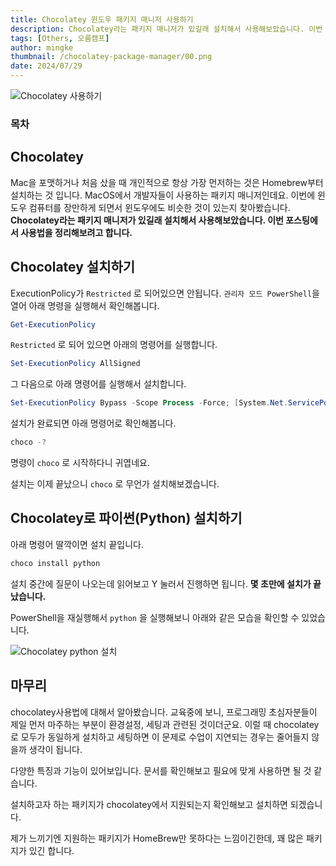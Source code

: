 ```yaml
---
title: Chocolatey 윈도우 패키지 매니저 사용하기
description: Chocolatey라는 패키지 매니저가 있길래 설치해서 사용해보았습니다. 이번 포스팅에서 사용법을 정리해보려고 합니다.
tags: [Others, 오름캠프]
author: mingke
thumbnail: /chocolatey-package-manager/00.png
date: 2024/07/29
---
```


<Image src="/chocolatey-package-manager/00.png" alt="Chocolatey 사용하기" fullWidth={false} />

### 목차

## Chocolatey

Mac을 포맷하거나 처음 샀을 때 개인적으로 항상 가장 먼저하는 것은 Homebrew부터 설치하는 것 입니다. MacOS에서 개발자들이 사용하는 패키지 매니저인데요. 이번에 윈도우 컴퓨터를 장만하게 되면서 윈도우에도 비슷한 것이 있는지 찾아봤습니다. **Chocolatey라는 패키지 매니저가 있길래 설치해서 사용해보았습니다. 이번 포스팅에서 사용법을 정리해보려고 합니다.**

## Chocolatey 설치하기

ExecutionPolicy가 `Restricted` 로 되어있으면 안됩니다. `관리자 모드 PowerShell`을 열어 아래 명령을 실행해서 확인해봅니다.

```powershell
Get-ExecutionPolicy
```

`Restricted` 로 되어 있으면 아래의 명령어를 실행합니다.

```powershell
Set-ExecutionPolicy AllSigned
```

그 다음으로 아래 명령어를 실행해서 설치합니다.

```powershell
Set-ExecutionPolicy Bypass -Scope Process -Force; [System.Net.ServicePointManager]::SecurityProtocol = [System.Net.ServicePointManager]::SecurityProtocol -bor 3072; iex ((New-Object System.Net.WebClient).DownloadString('https://community.chocolatey.org/install.ps1'))
```

설치가 완료되면 아래 명령어로 확인해봅니다.

```powershell
choco -?
```

명령이 `choco` 로 시작하다니 귀엽네요.

설치는 이제 끝났으니 `choco` 로 무언가 설치해보겠습니다.

## Chocolatey로 파이썬(Python) 설치하기

아래 명령어 딸깍이면 설치 끝입니다.

```powershell
choco install python
```

설치 중간에 질문이 나오는데 읽어보고 Y 눌러서 진행하면 됩니다. **몇 초만에 설치가 끝났습니다.**

PowerShell을 재실행해서 `python` 을 실행해보니 아래와 같은 모습을 확인할 수 있었습니다.

<Image
  src="/chocolatey-package-manager/01.png"
  alt="Chocolatey python 설치"
  caption="Python 실행화면"
/>

## 마무리

chocolatey사용법에 대해서 알아봤습니다. 교육중에 보니, 프로그래밍 초심자분들이 제일 먼저 마주하는 부분이 환경설정, 세팅과 관련된 것이더군요. 이럴 때 chocolatey로 모두가 동일하게 설치하고 세팅하면 이 문제로 수업이 지연되는 경우는 줄어들지 않을까 생각이 됩니다.

다양한 특징과 기능이 있어보입니다. 문서를 확인해보고 필요에 맞게 사용하면 될 것 같습니다.

<Link url="https://docs.chocolatey.org/en-us/getting-started/" />

설치하고자 하는 패키지가 chocolatey에서 지원되는지 확인해보고 설치하면 되겠습니다.

<Link url="https://community.chocolatey.org/packages" />

제가 느끼기엔 지원하는 패키지가 HomeBrew만 못하다는 느낌이긴한데, 꽤 많은 패키지가 있긴 합니다.

<Link url="https://chaechae.life/blog/opensource-reason" />
